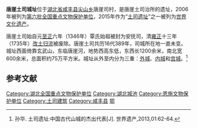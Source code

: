 {{coord|29|41|27|N|109|00|20|E|scale:10000|display=title}}
{{文物保护单位
| 级别 = 全国
| 名称 = 唐崖土司城址
| 所在 = [[湖北省|湖北省]][[咸丰县|咸丰县]]
| 分类 = 古遗址
| 时代 = 元至清
| 编号 = 6-163
| 登录 = 2006年5月25日
}}
'''唐崖土司城址'''位于[[湖北省|湖北省]][[咸丰县|咸丰县]][[尖山乡_(咸丰县)|尖山乡]]唐崖司村，是唐崖土司治所的遗址，2006年被列为[[第六批全国重点文物保护单位|第六批全国重点文物保护单位]]，2015年作为“[[土司遗址|土司遗址]]”之一被列为[[世界文化遗产|世界文化遗产]]。

唐崖土司始自元[[至正|至正]]六年（1346年）覃氏始祖被封为安抚司，清[[雍正|雍正]]十三年（1735年）[[改土归流|改土归流]]被废除。唐崖土司共历16代389年，司城所在地一直未变。城址西面倚靠玄武山，东临唐崖河，地势西高东低，东西长1200余米，南北宽600余米，总面积约75万平方米。城址从外至内分为三重：[[外城|外城]]、[[内城|内城]]和[[宫城|宫城]]。<ref>孙华. 土司遗址:中国古代山城的杰出代表[J]. 世界遗产,2013,01:62-64.</ref>

==参考文献==
{{reflist}}

{{湖北全国重点文物保护单位}}

{{DEFAULTSORT:T}}
[[Category:湖北全国重点文物保护单位|Category:湖北全国重点文物保护单位]]
[[Category:湖北城池|Category:湖北城池]]
[[Category:恩施文物保护单位|Category:恩施文物保护单位]]
[[Category:土司建筑|Category:土司建筑]]
[[Category:咸丰县|Category:咸丰县]]
[[Category:中国世界遗产|鄂]]